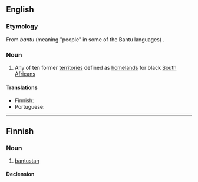 ==English==

===Etymology===
From ''bantu'' (meaning "people" in some of the Bantu languages) {{suffix|en||stan}}.

===Noun===
{{wikipedia}}
{{en-noun}}

# Any of ten former [[territory|territories]] defined as [[homeland]]s for black [[South African]]s

====Translations====
{{trans-top|territory defined as a homeland for black South Africans}}
* Finnish: {{t+|fi|bantustan}}
* Portuguese: {{t|pt|bantustão|m}}
{{trans-mid}}
{{trans-bottom}}

----

==Finnish==

===Noun===
{{fi-noun}}

# [[#English|bantustan]]

====Declension====
{{fi-decl-risti|bantustan|||a|i=0}}